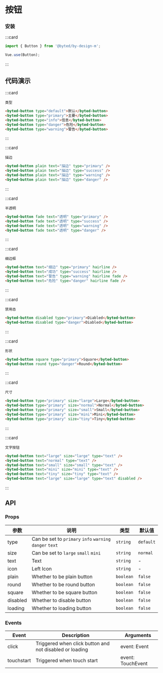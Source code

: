 # 按钮

### 安装

:::card

```javascript
import { Button } from '@byted/by-design-m';

Vue.use(Button);
```

:::

## 代码演示

:::card

```topic
类型
```

```html
<byted-button type="default">默认</byted-button>
<byted-button type="primary">主要</byted-button>
<byted-button type="info">信息</byted-button>
<byted-button type="danger">危险</byted-button>
<byted-button type="warning">警告</byted-button>
```

:::

:::card

```topic
描边
```

```html
<byted-button plain text="描边" type="primary" />
<byted-button plain text="描边" type="success" />
<byted-button plain text="描边" type="warning" />
<byted-button plain text="描边" type="danger" />
```

:::

:::card

```topic
半透明
```

```html
<byted-button fade text="透明" type="primary" />
<byted-button fade text="透明" type="success" />
<byted-button fade text="透明" type="warning" />
<byted-button fade text="透明" type="danger" />
```

:::

:::card

```topic
细边框
```

```html
<byted-button text="细边" type="primary" hairline />
<byted-button text="成功" type="success" hairline />
<byted-button text="警告" type="warning" hairline fade />
<byted-button text="危险" type="danger" hairline fade />
```

:::

:::card

```topic
禁用态
```

```html
<byted-button disabled type="primary">Diabled</byted-button>
<byted-button disabled type="danger">Diabled</byted-button>
```

:::

:::card

```topic
形状
```

```html
<byted-button square type="primary">Square</byted-button>
<byted-button round type="danger">Round</byted-button>
```

:::

:::card

```topic
尺寸
```

```html
<byted-button type="primary" size="large">Large</byted-button>
<byted-button type="primary" size="normal">Normal</byted-button>
<byted-button type="primary" size="small">Small</byted-button>
<byted-button type="primary" size="mini">Mini</byted-button>
<byted-button type="primary" size="tiny">Tiny</byted-button>
```

:::

:::card

```topic
文字按钮
```

```html
<byted-button text="large" size="large" type="text" />
<byted-button text="normal" type="text" />
<byted-button text="small" size="small" type="text" />
<byted-button text="mini" size="mini" type="text" />
<byted-button text="tiny" size="tiny" type="text" />
<byted-button text="large" size="large" type="text" disabled />
```

:::

## API

### Props

| 参数     | 说明                                                     | 类型      | 默认值    |
| -------- | -------------------------------------------------------- | --------- | --------- |
| type     | Can be set to `primary` `info` `warning` `danger` `text` | `string`  | `default` |
| size     | Can be set to `large` `small` `mini`                     | `string`  | `normal`  |
| text     | Text                                                     | `string`  | -         |
| icon     | Left Icon                                                | `string`  | -         |
| plain    | Whether to be plain button                               | `boolean` | `false`   |
| round    | Whether to be round button                               | `boolean` | `false`   |
| square   | Whether to be square button                              | `boolean` | `false`   |
| disabled | Whether to disable button                                | `boolean` | `false`   |
| loading  | Whether to loading button                                | `boolean` | `false`   |

### Events

| Event      | Description                                             | Arguments         |
| ---------- | ------------------------------------------------------- | ----------------- |
| click      | Triggered when click button and not disabled or loading | event: Event      |
| touchstart | Triggered when touch start                              | event: TouchEvent |
